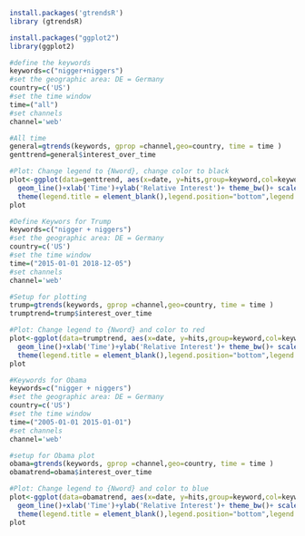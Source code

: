 ```{r}
install.packages('gtrendsR')
library (gtrendsR)
```

```{r}
install.packages("ggplot2")
library(ggplot2)
```


```{r}
#define the keywords
keywords=c("nigger+niggers")
#set the geographic area: DE = Germany
country=c('US')
#set the time window
time=("all")
#set channels 
channel='web'
```


```{r}
#All time 
general=gtrends(keywords, gprop =channel,geo=country, time = time )
genttrend=general$interest_over_time
```

```{r}
#Plot: Change legend to {Nword}, change color to black
plot<-ggplot(data=genttrend, aes(x=date, y=hits,group=keyword,col=keyword))+
  geom_line()+xlab('Time')+ylab('Relative Interest')+ theme_bw()+ scale_color_manual(values=c("#000000"), labels="{Nword}") +
  theme(legend.title = element_blank(),legend.position="bottom",legend.text=element_text(size=12))+ggtitle("Google Search Volume over Time")
plot
```

```{r}
#Define Keywors for Trump
keywords=c("nigger + niggers")
#set the geographic area: DE = Germany
country=c('US')
#set the time window
time=("2015-01-01 2018-12-05")
#set channels 
channel='web'
```

```{r}
#Setup for plotting
trump=gtrends(keywords, gprop =channel,geo=country, time = time )
trumptrend=trump$interest_over_time
```

```{r}
#Plot: Change legend to {Nword} and color to red
plot<-ggplot(data=trumptrend, aes(x=date, y=hits,group=keyword,col=keyword))+
  geom_line()+xlab('Time')+ylab('Relative Interest')+ theme_bw()+ scale_color_manual(values=c("#CC6666"), labels="{Nword}") +
  theme(legend.title = element_blank(),legend.position="bottom",legend.text=element_text(size=12))+ggtitle("Google Search Volume From Trump's Candidacy to Today")
plot
```

```{r}
#Keywords for Obama
keywords=c("nigger + niggers")
#set the geographic area: DE = Germany
country=c('US')
#set the time window
time=("2005-01-01 2015-01-01")
#set channels 
channel='web'
```

```{r}

#setup for Obama plot
obama=gtrends(keywords, gprop =channel,geo=country, time = time )
obamatrend=obama$interest_over_time
```

```{r}
#Plot: Change legend to {Nword} and color to blue
plot<-ggplot(data=obamatrend, aes(x=date, y=hits,group=keyword,col=keyword))+
  geom_line()+xlab('Time')+ylab('Relative Interest')+ theme_bw()+ scale_color_manual(values=c("#000066"), labels="{Nword}") + 
  theme(legend.title = element_blank(),legend.position="bottom",legend.text=element_text(size=12))+ggtitle("Google Search Volume From Obama's Cadidacy to Start of Trump's Campaign")
plot
```




